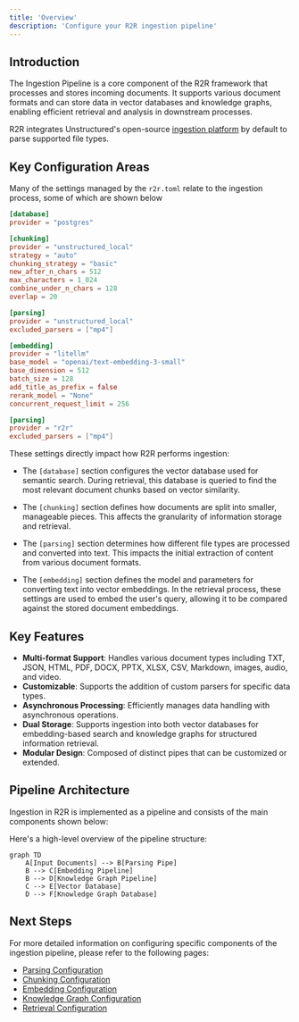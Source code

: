 ```yaml
---
title: 'Overview'
description: 'Configure your R2R ingestion pipeline'
---
```

## Introduction


The Ingestion Pipeline is a core component of the R2R framework that processes and stores incoming documents. It supports various document formats and can store data in vector databases and knowledge graphs, enabling efficient retrieval and analysis in downstream processes.

R2R integrates Unstructured's open-source [ingestion platform](https://docs.unstructured.io/open-source/introduction/overview) by default to parse supported file types.

## Key Configuration Areas

Many of the settings managed by the `r2r.toml` relate to the ingestion process, some of which are shown below

```toml default_ingestion_settings.toml
[database]
provider = "postgres"

[chunking]
provider = "unstructured_local"
strategy = "auto"
chunking_strategy = "basic"
new_after_n_chars = 512
max_characters = 1_024
combine_under_n_chars = 128
overlap = 20

[parsing]
provider = "unstructured_local"
excluded_parsers = ["mp4"]

[embedding]
provider = "litellm"
base_model = "openai/text-embedding-3-small"
base_dimension = 512
batch_size = 128
add_title_as_prefix = false
rerank_model = "None"
concurrent_request_limit = 256

[parsing]
provider = "r2r"
excluded_parsers = ["mp4"]
```
These settings directly impact how R2R performs ingestion:

- The `[database]` section configures the vector database used for semantic search. During retrieval, this database is queried to find the most relevant document chunks based on vector similarity.

- The `[chunking]` section defines how documents are split into smaller, manageable pieces. This affects the granularity of information storage and retrieval.

- The `[parsing]` section determines how different file types are processed and converted into text. This impacts the initial extraction of content from various document formats.

- The `[embedding]` section defines the model and parameters for converting text into vector embeddings. In the retrieval process, these settings are used to embed the user's query, allowing it to be compared against the stored document embeddings.


## Key Features

- **Multi-format Support**: Handles various document types including TXT, JSON, HTML, PDF, DOCX, PPTX, XLSX, CSV, Markdown, images, audio, and video.
- **Customizable**: Supports the addition of custom parsers for specific data types.
- **Asynchronous Processing**: Efficiently manages data handling with asynchronous operations.
- **Dual Storage**: Supports ingestion into both vector databases for embedding-based search and knowledge graphs for structured information retrieval.
- **Modular Design**: Composed of distinct pipes that can be customized or extended.

## Pipeline Architecture

Ingestion in R2R is implemented as a pipeline and consists of the main components shown below:

Here's a high-level overview of the pipeline structure:

```mermaid
graph TD
    A[Input Documents] --> B[Parsing Pipe]
    B --> C[Embedding Pipeline]
    B --> D[Knowledge Graph Pipeline]
    C --> E[Vector Database]
    D --> F[Knowledge Graph Database]
```


## Next Steps

For more detailed information on configuring specific components of the ingestion pipeline, please refer to the following pages:

- [Parsing Configuration](/documentation/configuration/ingestion/parsing)
- [Chunking Configuration](/documentation/configuration/ingestion/chunking)
- [Embedding Configuration](/documentation/configuration/ingestion/embedding)
- [Knowledge Graph Configuration](/documentation/configuration/knowledge-graph/overview)
- [Retrieval Configuration](/documentation/configuration/retrieval/overview)
